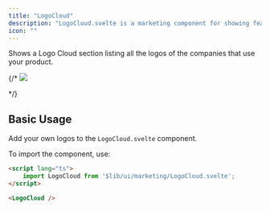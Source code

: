 ```yaml
---
title: "LogoCloud"
description: "LogoCloud.svelte is a marketing component for showing features."
icon: ""
---
```


Shows a Logo Cloud section listing all the logos of the companies that use your product.

{/* <Frame caption="Features.svelte ">
  <img src="/images/components/features.png" className="bg-white" />
</Frame>  */}


## Basic Usage

Add your own logos to the `LogoCloud.svelte` component.

To import the component, use:
```html +page.svelte
<script lang="ts">
    import LogoCloud from '$lib/ui/marketing/LogoCloud.svelte';
</script>

<LogoCloud />
```